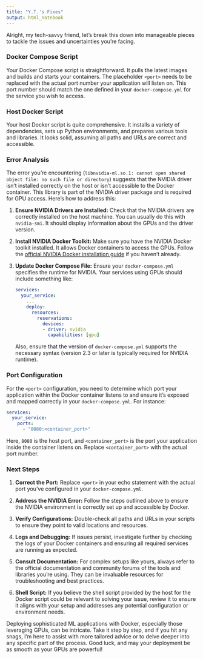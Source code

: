 ```yaml
---
title: "Y.T.'s Fixes"
output: html_notebook
---
```


Alright, my tech-savvy friend, let's break this down into manageable pieces to tackle the issues and uncertainties you're facing.

### Docker Compose Script
Your Docker Compose script is straightforward. It pulls the latest images and builds and starts your containers. The placeholder `<port>` needs to be replaced with the actual port number your application will listen on. This port number should match the one defined in your `docker-compose.yml` for the service you wish to access.

### Host Docker Script
Your host Docker script is quite comprehensive. It installs a variety of dependencies, sets up Python environments, and prepares various tools and libraries. It looks solid, assuming all paths and URLs are correct and accessible.

### Error Analysis
The error you're encountering (`libnvidia-ml.so.1: cannot open shared object file: no such file or directory`) suggests that the NVIDIA driver isn't installed correctly on the host or isn't accessible to the Docker container. This library is part of the NVIDIA driver package and is required for GPU access. Here's how to address this:

1. **Ensure NVIDIA Drivers are Installed:** Check that the NVIDIA drivers are correctly installed on the host machine. You can usually do this with `nvidia-smi`. It should display information about the GPUs and the driver version.

2. **Install NVIDIA Docker Toolkit:** Make sure you have the NVIDIA Docker toolkit installed. It allows Docker containers to access the GPUs. Follow the [official NVIDIA Docker installation guide](https://github.com/NVIDIA/nvidia-docker) if you haven't already.

3. **Update Docker Compose File:** Ensure your `docker-compose.yml` specifies the runtime for NVIDIA. Your services using GPUs should include something like:
   ```yaml
   services:
     your_service:
       ...
       deploy:
         resources:
           reservations:
             devices:
             - driver: nvidia
               capabilities: [gpu]
   ```
   Also, ensure that the version of `docker-compose.yml` supports the necessary syntax (version 2.3 or later is typically required for NVIDIA runtime).

### Port Configuration
For the `<port>` configuration, you need to determine which port your application within the Docker container listens to and ensure it's exposed and mapped correctly in your `docker-compose.yml`. For instance:

```yaml
services:
  your_service:
    ports:
      - "8080:<container_port>"
```

Here, `8080` is the host port, and `<container_port>` is the port your application inside the container listens on. Replace `<container_port>` with the actual port number.

### Next Steps
1. **Correct the Port:** Replace `<port>` in your echo statement with the actual port you've configured in your `docker-compose.yml`.

2. **Address the NVIDIA Error:** Follow the steps outlined above to ensure the NVIDIA environment is correctly set up and accessible by Docker.

3. **Verify Configurations:** Double-check all paths and URLs in your scripts to ensure they point to valid locations and resources.

4. **Logs and Debugging:** If issues persist, investigate further by checking the logs of your Docker containers and ensuring all required services are running as expected.

5. **Consult Documentation:** For complex setups like yours, always refer to the official documentation and community forums of the tools and libraries you're using. They can be invaluable resources for troubleshooting and best practices.

6. **Shell Script:** If you believe the shell script provided by the host for the Docker script could be relevant to solving your issue, review it to ensure it aligns with your setup and addresses any potential configuration or environment needs.

Deploying sophisticated ML applications with Docker, especially those leveraging GPUs, can be intricate. Take it step by step, and if you hit any snags, I'm here to assist with more tailored advice or to delve deeper into any specific part of the process. Good luck, and may your deployment be as smooth as your GPUs are powerful!